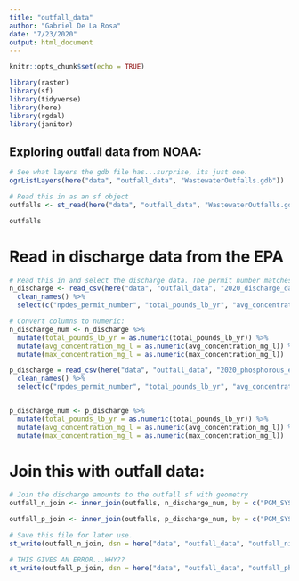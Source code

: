 ```yaml
---
title: "outfall_data"
author: "Gabriel De La Rosa"
date: "7/23/2020"
output: html_document
---
```



```r
knitr::opts_chunk$set(echo = TRUE)

library(raster)
library(sf)
library(tidyverse)
library(here)
library(rgdal)
library(janitor)
```

## Exploring outfall data from NOAA:

```r
# See what layers the gdb file has...surprise, its just one.
ogrListLayers(here("data", "outfall_data", "WastewaterOutfalls.gdb"))

# Read this in as an sf object
outfalls <- st_read(here("data", "outfall_data", "WastewaterOutfalls.gdb"), layer = "WastewaterOutfalls")

outfalls
```

# Read in discharge data from the EPA
```r
# Read this in and select the discharge data. The permit number matches one in the oufall dataset, so we keep that too.
n_discharge <- read_csv(here("data", "outfall_data", "2020_discharge_data_epa.csv"), skip = 3) %>% 
  clean_names() %>% 
  select(c("npdes_permit_number", "total_pounds_lb_yr", "avg_concentration_mg_l", "max_concentration_mg_l"))

# Convert columns to numeric:
n_discharge_num <- n_discharge %>% 
  mutate(total_pounds_lb_yr = as.numeric(total_pounds_lb_yr)) %>% 
  mutate(avg_concentration_mg_l = as.numeric(avg_concentration_mg_l)) %>% 
  mutate(max_concentration_mg_l = as.numeric(max_concentration_mg_l))
```

```r
p_discharge = read_csv(here("data", "outfall_data", "2020_phosphorous_epa.csv"), skip = 3) %>% 
  clean_names() %>% 
  select(c("npdes_permit_number", "total_pounds_lb_yr", "avg_concentration_mg_l", "max_concentration_mg_l"))


p_discharge_num <- p_discharge %>% 
  mutate(total_pounds_lb_yr = as.numeric(total_pounds_lb_yr)) %>% 
  mutate(avg_concentration_mg_l = as.numeric(avg_concentration_mg_l)) %>% 
  mutate(max_concentration_mg_l = as.numeric(max_concentration_mg_l))
```

# Join this with outfall data:

```r
# Join the discharge amounts to the outfall sf with geometry
outfall_n_join <- inner_join(outfalls, n_discharge_num, by = c("PGM_SYS_ID" = "npdes_permit_number"))

outfall_p_join <- inner_join(outfalls, p_discharge_num, by = c("PGM_SYS_ID" = "npdes_permit_number"))

# Save this file for later use.
st_write(outfall_n_join, dsn = here("data", "outfall_data", "outfall_nitrogen.shp"))

# THIS GIVES AN ERROR...WHY??
st_write(outfall_p_join, dsn = here("data", "outfall_data", "outfall_phosphorous.shp"))
```

